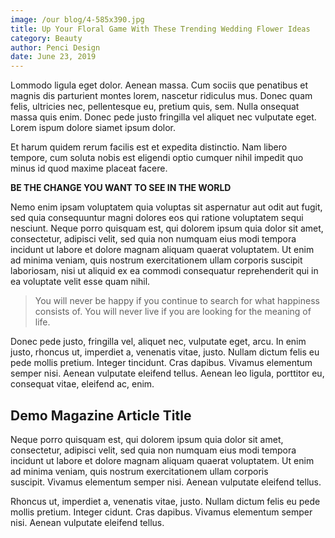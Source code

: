 ```yaml
---
image: /our blog/4-585x390.jpg
title: Up Your Floral Game With These Trending Wedding Flower Ideas
category: Beauty
author: Penci Design
date: June 23, 2019
---
```


Lommodo ligula eget dolor. Aenean massa. 
Cum sociis que penatibus et magnis dis parturient montes lorem, nascetur ridiculus mus. 
Donec quam felis, ultricies nec, pellentesque eu, pretium quis, sem. 
Nulla onsequat massa quis enim. Donec pede justo fringilla vel aliquet nec vulputate eget. 
Lorem ispum dolore siamet ipsum dolor.

Et harum quidem rerum facilis est et expedita distinctio. 
Nam libero tempore, cum soluta nobis est eligendi optio cumquer nihil impedit 
quo minus id quod maxime placeat facere.

**BE THE CHANGE YOU WANT TO SEE IN THE WORLD**

Nemo enim ipsam voluptatem quia voluptas sit aspernatur aut odit aut fugit, 
sed quia consequuntur magni dolores eos qui ratione voluptatem sequi nesciunt. 
Neque porro quisquam est, qui dolorem ipsum quia dolor sit amet, consectetur, adipisci velit, 
sed quia non numquam eius modi tempora incidunt ut labore et dolore magnam aliquam quaerat 
voluptatem.&nbsp;Ut enim ad minima veniam, quis nostrum exercitationem ullam corporis suscipit 
laboriosam, nisi ut aliquid ex ea commodi consequatur&nbsp;reprehenderit qui in ea voluptate 
velit esse quam nihil.
  
>You will never be happy if you continue to search for what happiness consists of. 
You will never live if you are looking for the meaning of life.
  
Donec pede justo, fringilla vel, aliquet nec, vulputate eget, arcu. 
In enim justo, rhoncus ut, imperdiet a, venenatis vitae, justo. 
Nullam dictum felis eu pede mollis pretium. Integer tincidunt. 
Cras dapibus.&nbsp;Vivamus elementum semper nisi. Aenean vulputate eleifend tellus.
Aenean leo ligula, porttitor eu, consequat vitae, eleifend ac, enim.

## Demo Magazine Article Title

Neque porro quisquam est, qui dolorem ipsum quia dolor sit amet, 
consectetur, adipisci velit, sed quia non numquam eius modi tempora incidunt ut labore 
et dolore magnam aliquam quaerat voluptatem. Ut enim ad minima veniam, quis nostrum 
exercitationem ullam corporis suscipit.&nbsp;Vivamus elementum semper nisi. 
Aenean vulputate eleifend tellus.

Rhoncus ut, imperdiet a, venenatis vitae, justo. Nullam dictum 
felis eu pede mollis pretium. Integer cidunt. Cras dapibus. 
Vivamus elementum semper nisi. Aenean vulputate eleifend tellus.